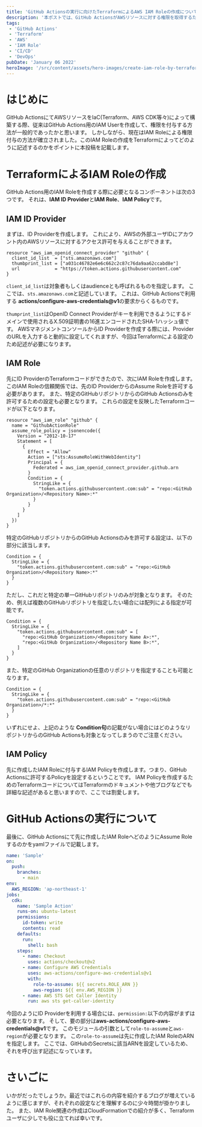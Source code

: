 ```yaml
---
title: 'GitHub Actionsの実行に向けたTerraformによるAWS IAM Roleの作成について'
description: '本ポストでは、GitHub ActionsがAWSリソースに対する権限を取得するために必要なIAM Role周りのリソース作成について記載します。'
tags:
 - 'GitHub Actions'
 - 'Terraform'
 - 'AWS'
 - 'IAM Role'
 - 'CI/CD'
 - 'DevOps'
pubDate: 'January 06 2022'
heroImage: '/src/content/assets/hero-images/create-iam-role-by-terraform-for-github-actions.png'
---
```


# はじめに
GitHub ActionsにてAWSリソースをIaC(Terraform、AWS CDK等々)によって構築する際、従来はGitHub Actions用のIAM Userを作成して、権限を付与する方法が一般的であったかと思います。
しかしながら、現在はIAM Roleによる権限付与の方法が確立されました。このIAM Roleの作成をTerraformによってどのように記述するのかをポイントに本投稿を記載します。

# TerraformによるIAM Roleの作成
GitHub Actions用のIAM Roleを作成する際に必要となるコンポーネントは次の3つです。
それは、**IAM ID Provider**と**IAM Role**、**IAM Policy**です。

## IAM ID Provider
まずは、ID Providerを作成します。
これにより、AWSの外部ユーザIDにアカウント内のAWSリソースに対するアクセス許可を与えることができます。

```hcl
resource "aws_iam_openid_connect_provider" "github" {
  client_id_list  = ["sts.amazonaws.com"]
  thumbprint_list = ["a031c46782e6e6c662c2c87c76da9aa62ccabd8e"]
  url             = "https://token.actions.githubusercontent.com"
}
```

`client_id_list`は対象者もしくはaudienceとも呼ばれるものを指定します。
ここでは、`sts.amazonaws.com`と記述しています。
これは、GitHub Actionsで利用する **actions/configure-aws-credentials@v1**の要求からくるものです。

`thumprint_list`はOpenID Connect Providerがキーを利用できるようにするドメインで使用されるX.509証明書の16進エンコードされたSHA-1ハッシュ値です。
AWSマネジメントコンソールからID Providerを作成する際には、ProviderのURLを入力すると動的に設定してくれますが、今回はTerraformによる設定のため記述が必要になります。

## IAM Role
先にID ProviderのTerraformコードができたので、次にIAM Roleを作成します。
このIAM Roleの信頼関係では、先のID ProviderからのAssume Roleを許可する必要があります。
また、特定のGitHubリポジトリからのGitHub Actionsのみを許可するための設定も必要となります。
これらの設定を反映したTerraformコードが以下となります。

```hcl
resource "aws_iam_role" "github" {
  name = "GithubActionRole"
  assume_role_policy = jsonencode({
    Version = "2012-10-17"
    Statement = [
      {
        Effect = "Allow"
        Action = ["sts:AssumeRoleWithWebIdentity"]
        Principal = {
          Federated = aws_iam_openid_connect_provider.github.arn
        }
        Condition = {
          StringLike = {
            "token.actions.githubusercontent.com:sub" = "repo:<GitHub Organization>/<Repository Name>:*"
          }
        }
      }
    ]
  })
}
```

特定のGitHubリポジトリからのGitHub Actionsのみを許可する設定は、以下の部分に該当します。

```hcl
Condition = {
  StringLike = {
    "token.actions.githubusercontent.com:sub" = "repo:<GitHub Organization>/<Repository Name>:*"
  }
}
```

ただし、これだと特定の単一GitHubリポジトリのみが対象となります。
そのため、例えば複数のGitHubリポジトリを指定したい場合には配列による指定が可能です。

```hcl
Condition = {
  StringLike = {
    "token.actions.githubusercontent.com:sub" = [
      "repo:<GitHub Organization>/<Repository Name A>:*",
      "repo:<GitHub Organization>/<Repository Name B>:*",
    ]
  }
}

```

また、特定のGitHub Organizationの任意のリポジトリを指定することも可能となります。

```hcl
Condition = {
  StringLike = {
    "token.actions.githubusercontent.com:sub" = "repo:<GitHub Organization>/*:*"
  }
}
```

いずれにせよ、上記のような **Condition句**の記載がない場合にはどのようなリポジトリからのGitHub Actionsも対象となってしまうのでご注意ください。

## IAM Policy
先に作成したIAM Roleに付与するIAM Policyを作成します。つまり、GitHub Actionsに許可するPolicyを設定するということです。
IAM Policyを作成するためのTerraformコードについてはTerraformのドキュメントや他ブログなどでも詳細な記述があると思いますので、ここでは割愛します。

# GitHub Actionsの実行について
最後に、GitHub Actionsにて先に作成したIAM RoleへどのようにAssume Roleするのかをyamlファイルで記載します。

```yaml
name: 'Sample'
on:
  push:
    branches:
      - main
env:
  AWS_REGION: 'ap-northeast-1'
jobs:
  cdk:
    name: 'Sample Action'
    runs-on: ubuntu-latest
    permissions:
      id-token: write
      contents: read
    defaults:
      run:
        shell: bash
    steps:
      - name: Checkout
        uses: actions/checkout@v2
      - name: Configure AWS Credentials
        uses: aws-actions/configure-aws-credentials@v1
        with:
          role-to-assume: ${{ secrets.ROLE_ARN }}
          aws-region: ${{ env.AWS_REGION }}
      - name: AWS STS Get Caller Identity
        run: aws sts get-caller-identity
```

今回のようにID Providerを利用する場合には、`permission:`以下の内容がまずは必要となります。
そして、要の部分は**aws-actions/configure-aws-credentials@v1**です。
このモジュールの引数として`role-to-assume`と`aws-region`が必要となります。
この`role-to-assume`は先に作成したIAM RoleのARNを指定します。
ここでは、GitHubのSecretsに該当ARNを設定しているため、それを呼び出す記述になっています。

# さいごに
いかがだったでしょうか。最近ではこれらの内容を紹介するブログが増えているように感じますが、それぞれの設定などを理解するのに少々時間が掛かりました。
また、IAM Role関連の作成はCloudFormationでの紹介が多く、Terraformユーザに少しでも役に立てれば幸いです。
